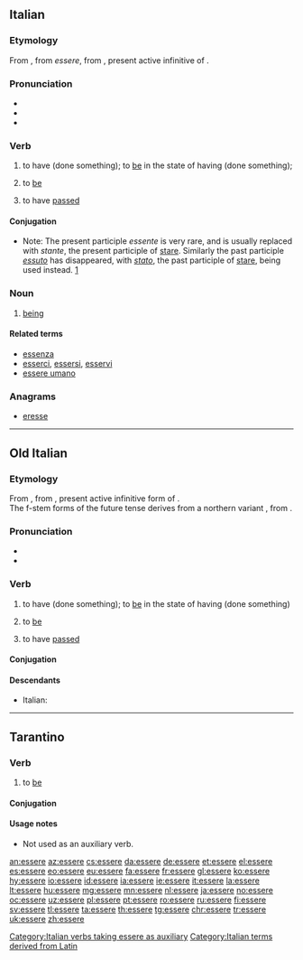 ==Italian==

===Etymology===
From {{etyl|roa-oit|it}} {{m|roa-oit|essere}}, from {{etyl|VL.|it}} ''essere'', from {{inh|la|it|esse}}, present active infinitive of {{term|sum|lang=la}}.

===Pronunciation===
* {{IPA|/ˈɛs.se.re/|[ˈɛs̪.s̪e.r̺e]|lang=it}}
* {{audio|It-essere.ogg|Audio|lang=it}}
* {{hyphenation|ès|se|re|lang=it}}

===Verb===
{{it-verb}}

# {{context|auxiliary|used to form composite past tense of many intransitive verbs|lang=it}} to have (done something); to [[be]] in the state of having (done something); {{non-gloss definition|See [[:Category:Italian verbs taking essere as auxiliary]].}}
# {{context|intransitive|indicating existence, identity, location, or a permanent quality|lang=it}} to [[be]]
# {{context|impersonal|of a duration of time since an event|lang=it}} to have [[pass]]ed

====Conjugation====
* Note: The present participle ''essente'' is very rare, and is usually replaced with ''stante'', the present participle of [[stare]]. Similarly the past participle ''[[essuto]]'' has disappeared, with ''[[stato]]'', the past participle of [[stare]], being used instead. [http://dizionari.hoepli.it/Dizionario_Italiano/parola/essuto.aspx?idD=1&Query=essuto&lettera=E]

{{it-conj
|inf=essere|aux=essere
|ger=essendo|presp=essente|pastp=stato
|pres1s=sono|pres2s=sei|pres3s=è|pres1p=siamo|pres2p=siete|pres3p=sono
|imperf1s=ero|imperf2s=eri|imperf3s=era|imperf1p=eravamo|imperf2p=eravate|imperf3p=erano
|prem1s=fui|prem2s=fosti|prem3s=fu|prem1p=fummo|prem2p=foste||prem3p=furono
|fut1s=sarò|fut2s=sarai|fut3s=sarà|fut1p=saremo|fut2p=sarete|fut3p=saranno
|cond1s=sarei|cond2s=saresti|cond3s=sarebbe|cond1p=saremmo|cond2p=sareste|cond3p=sarebbero
|sub123s=sia|sub1p=siamo|sub2p=siate|sub3p=siano
|impsub12s=fossi|impsub3s=fosse|impsub1p=fossimo|impsub2p=foste|impsub3p=fossero
|imp2s=sii|imp3s=sia|imp1p=siamo|imp2p=siate|imp3p=siano}}

===Noun===
{{it-noun|m}}

# [[being]]

====Related terms====
* [[essenza]]
* [[esserci]], [[essersi]], [[esservi]]
* [[essere umano]]

===Anagrams===
* [[eresse#Italian|eresse]]

[[Category:Italian verbs taking essere as auxiliary]]
[[Category:Italian terms derived from Latin]]
----

==Old Italian==

===Etymology===
From {{etyl|VL.|roa-oit}} {{m|la|*essere}}, from {{etyl|la|roa-oit}} {{m|la|esse}}, present active infinitive form of {{m|la|sum||I am}}.<br />
The f-stem forms of the future tense derives from a northern variant {{m|roa-oit|fire||to be}}, from {{etyl|la|-}} {{m|la|fierī||to become, be}}.

===Pronunciation===
* {{IPA|lang=roa-oit|/ˈɛsːere/}}
* {{hyphenation|ès|se|re|lang=roa-oit}}

===Verb===
{{head|roa-oit|verb}}

# {{context|auxiliary|used to form composite past tense of many intransitive verbs|lang=roa-oit}} to have (done something); to [[be]] in the state of having (done something)
# {{context|intransitive|indicating existence, identity, location, or a permanent quality|lang=roa-oit}} to [[be]]
# {{context|impersonal|of a duration of time since an event|lang=roa-oit}} to have [[pass]]ed

====Conjugation====
{{it-conj
|inf=essere|aux=essere
|ger=sendo, [[essendo]]|presp=essente|pastp=essuto, suto, [[stato]]
|pres1s=sono|pres2s=sei|pres3s=è|pres1p=sêmo, [[siamo]]|pres2p=sête, [[siete]]|pres3p=enno, sono
|imperf1s=era, [[ero]]|imperf2s=eri|imperf3s=era|imperf1p=eravamo|imperf2p=eravate|imperf3p=erano
|prem1s=fui|prem2s=fusti, [[fosti]]|prem3s=fu|prem1p=fummo|prem2p=fuste, [[foste]]||prem3p=fûro, fuoro, [[furono]]
|fut1s=sarò|fut2s=sarai|fut3s=fia, fie, [[sarà]]|fut1p=saremo|fut2p=sarete|fut3p=fiano, fieno, [[saranno]]
|cond1s=saria, [[sarei]], fôra|cond2s=saresti|cond3s=saria, [[sarebbe]], fôra|cond1p=saremmo|cond2p=sareste|cond3p=sarebbero
|sub123s=sia|sub1p=siamo|sub2p=siate|sub3p=sieno, [[siano]]
|impsub12s=[[fussi]], [[fossi]]|impsub3s=[[fusse]], [[fosse]]|impsub1p=fussimo, [[fossimo]]|impsub2p=fuste, [[foste]]|impsub3p=fussero, [[fossero]]
|imp2s=sii|imp3s=sia|imp1p=siamo|imp2p=siate|imp3p=siano}}

====Descendants====
* Italian: {{l|it|essere}}

----

==Tarantino==

===Verb===
{{head|roa-tar|verb}}

# {{context|intransitive|lang=roa-tar}} to [[be]]

====Conjugation====
{{roa-tar-conj|inf=essere|ger=?|pastp=?|pres1s=so'|pres2s=sì|pres2s2=sìnde|pres3s=jè|pres3s2=jé|pres3s3=éte|pres1p=síme|pres2p=síte|pres3p=sò|pres3p2=sònde|imperf1s=ére|imperf2s=ìre|imperf3s=ére|imperf3s2=jéve|imperf1p=èreme|imperf2p=írene|imperf3p=èrene|imperf3p2=jèvene|perf1s=fuéve|perf2s=fuìste|perf3s=fu'|perf1p=fuèmme|perf2p=fuèsteve|perf3p=fúrene|sub13s=sije|sub2s=sía|sub1p=síme|sub2p=síte|sub3p=síene|impsub13s=fòsse|impsub2s=fuèsse|impsub1p=fòsseme|impsub2p=fuèsseve|impsub3p=fòssere
}}
<!-- gerund?, past participle?, conditional?, imperatives? -->

====Usage notes====
* Not used as an auxiliary verb.

[[an:essere]]
[[az:essere]]
[[cs:essere]]
[[da:essere]]
[[de:essere]]
[[et:essere]]
[[el:essere]]
[[es:essere]]
[[eo:essere]]
[[eu:essere]]
[[fa:essere]]
[[fr:essere]]
[[gl:essere]]
[[ko:essere]]
[[hy:essere]]
[[io:essere]]
[[id:essere]]
[[ia:essere]]
[[ie:essere]]
[[it:essere]]
[[la:essere]]
[[lt:essere]]
[[hu:essere]]
[[mg:essere]]
[[mn:essere]]
[[nl:essere]]
[[ja:essere]]
[[no:essere]]
[[oc:essere]]
[[uz:essere]]
[[pl:essere]]
[[pt:essere]]
[[ro:essere]]
[[ru:essere]]
[[fi:essere]]
[[sv:essere]]
[[tl:essere]]
[[ta:essere]]
[[th:essere]]
[[tg:essere]]
[[chr:essere]]
[[tr:essere]]
[[uk:essere]]
[[zh:essere]]